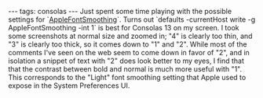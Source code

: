 ---
tags: consolas
---
Just spent some time playing with the possible settings for `[[AppleFontSmoothing]]`. Turns out `defaults -currentHost write -g AppleFontSmoothing -int 1` is best for Consolas 13 on my screen. I took some screenshots at normal size and zoomed in; "4" is clearly too thin, and "3" is clearly too thick, so it comes down to "1" and "2". While most of the comments I've seen on the web seem to come down in favor of "2", and in isolation a snippet of text with "2" does look better to my eyes, I find that that the contrast between bold and normal is much more useful with "1". This corresponds to the "Light" font smoothing setting that Apple used to expose in the System Preferences UI.
